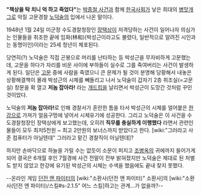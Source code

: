 '''"책상을 탁 치니 억 하고 죽었다"'''는 [[박종철 사건]]과 함께 [[한국]]사회가 낳은 희대의 [[병맛]]개그로 악질 고문경찰 [[노덕술]]의 입에서 나온 말이다.

1948년 1월 24일 미군정 수도경찰청장인 [[장택상]]이 저격당하는 사건이 일어나자 의심가는 인물들을 취조한 끝에 임화(林和)(박성근이라고도 불렸다, 일반적으로 알려진 시인과는 동명이인)이라는 25세 청년이 체포된다.

당연히(?) 노덕술은 직접 곤봉으로 머리를 난타하는 등 박성근을 무자비하게 고문했는데, 고문을 하다가 자리를 비운 사이에 부하들이 실수로 그를 죽여버리는 사건이 발생하게 된다. 일단은 [[고문]] 중에 사람을 죽였으니 큰 문제가 될 것이 분명해 당황해서 내놓은 상황해결책이 몰래 박성근의 시체를 빼돌리고 나서 노덕술이 갑자기 2층 취조실(=고문실) 창문을 확 열고 '''저놈 잡아라!''' 라는 [[개드립]]을 날리면서 박성근이 도망간 것처럼 꾸민 것이었다.

노덕술의 '''저놈 잡아라!'''로 인해 경찰서가 혼란한 틈을 타서 박성근의 시체를 얼어붙은 [[한강]]으로 가져가 얼음구멍에 넣어서 시체유기에 성공한다. 그리고 노덕술은 이 사건을 수도경찰청장인 장택상에게 보고했는데, 오히려 '''직무를 충실하게 이행했다''' 라면서 관련인물들이 모두 최저5천원 ~ 최고 2만원의 보너스까지 받았다고 한다. [wiki:"그러라고 사준 컴퓨터가 아닐텐데" 그러라고 맡긴 경찰직이 아닐텐데]?

하지만 손바닥으로 하늘을 가릴 수는 없듯이 소문이 퍼지고 [[조병옥]]의 귀에까지 들어가게 되어 결국은 6개월 후인 7월경에 사건 전말이 전부 밝혀졌지만 노덕술은 제대로 된 처벌도 받지 않았고 한강에 유기된 박성근의 시체는 수색을 했음에도 끝내 찾지 못했다.

--온라인 게임 [[던전 앤 파이터]]의 [wiki:"소환사(던전 앤 파이터)" 소환사]의 [wiki:"소환사(던전 앤 파이터)/스킬#s-2.1.5" 어느 스킬]하고는 관계...가 없을까?--
